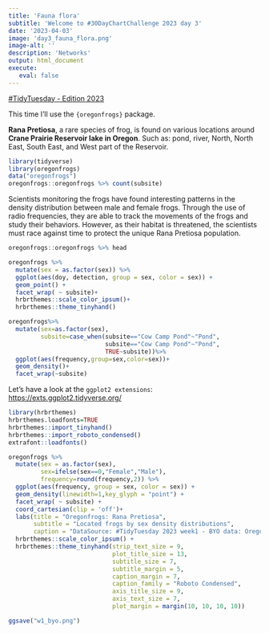 ```yaml
---
title: 'Fauna flora'
subtitle: 'Welcome to #30DayChartChallenge 2023 day 3'
date: '2023-04-03'
image: 'day3_fauna_flora.png'
image-alt: ''
description: 'Networks'
output: html_document
execute: 
   eval: false
---
```




[#TidyTuesday - Edition 2023](https://github.com/rfordatascience/tidytuesday/tree/master/data/2023)

This time I'll use the `{oregonfrogs}` package.

**Rana Pretiosa**, a rare species of frog, is found on various locations around **Crane Prairie Reservoir lake in Oregon**. Such as: pond, river, North, North East, South East, and West part of the Reservoir. 
```r
library(tidyverse)
library(oregonfrogs)
data("oregonfrogs")
oregonfrogs::oregonfrogs %>% count(subsite)
```

Scientists monitoring the frogs have found interesting patterns in the density distribution between male and female frogs. Through the use of radio frequencies, they are able to track the movements of the frogs and study their behaviors. However, as their habitat is threatened, the scientists must race against time to protect the unique Rana Pretiosa population.


```r
oregonfrogs::oregonfrogs %>% head
```

```r
oregonfrogs %>%
  mutate(sex = as.factor(sex)) %>%
  ggplot(aes(doy, detection, group = sex, color = sex)) +
  geom_point() +
  facet_wrap( ~ subsite)+
  hrbrthemes::scale_color_ipsum()+
  hrbrthemes::theme_tinyhand()
```



```r
oregonfrogs%>%
  mutate(sex=as.factor(sex),
         subsite=case_when(subsite=="Cow Camp Pond"~"Pond",
                           subsite=="Cow Camp Pond"~"Pond",
                           TRUE~subsite))%>%
  ggplot(aes(frequency,group=sex,color=sex))+
  geom_density()+
  facet_wrap(~subsite)
```
Let's have a look at the `ggplot2 extensions`: [https://exts.ggplot2.tidyverse.org/](https://exts.ggplot2.tidyverse.org/)

```r
library(hrbrthemes)
hrbrthemes.loadfonts=TRUE
hrbrthemes::import_tinyhand()
hrbrthemes::import_roboto_condensed()
extrafont::loadfonts()

```


```r
oregonfrogs %>%
  mutate(sex = as.factor(sex),
         sex=ifelse(sex==0,"Female","Male"),
         frequency=round(frequency,2)) %>%
  ggplot(aes(frequency, group = sex, color = sex)) +
  geom_density(linewidth=1,key_glyph = "point") +
  facet_wrap( ~ subsite) +
  coord_cartesian(clip = 'off')+
  labs(title = "Oregonfrogs: Rana Pretiosa",
       subtitle = "Located frogs by sex density distributions",
       caption = "DataSource: #TidyTuesday 2023 week1 - BYO data: Oregonfrogs\nDataViz: Federica Gazzelloni #30DayChartChallenge 2023 Day3 - fauna/flora\n") +
  hrbrthemes::scale_color_ipsum() +
  hrbrthemes::theme_tinyhand(strip_text_size = 9,
                             plot_title_size = 13,
                             subtitle_size = 7,
                             subtitle_margin = 5,
                             caption_margin = 7,
                             caption_family = "Roboto Condensed",
                             axis_title_size = 9,
                             axis_text_size = 7,
                             plot_margin = margin(10, 10, 10, 10))
```



```r
ggsave("w1_byo.png")
```


